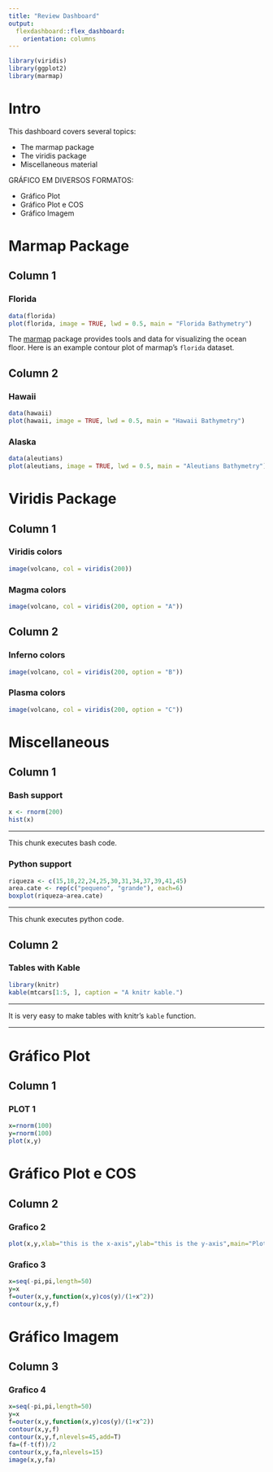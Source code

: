 ---
title: "Review Dashboard"
output: 
  flexdashboard::flex_dashboard:
    orientation: columns
---

```{r include = FALSE}
library(viridis)
library(ggplot2)
library(marmap)
```

# Intro {.sidebar}

This dashboard covers several topics:

* The marmap package
* The viridis package
* Miscellaneous material

GRÁFICO EM DIVERSOS FORMATOS:

* Gráfico Plot 
* Gráfico Plot e COS
* Gráfico Imagem


# Marmap Package

## Column 1

### Florida

```{r echo = FALSE}
data(florida)
plot(florida, image = TRUE, lwd = 0.5, main = "Florida Bathymetry")
```

The [marmap](https://cran.r-project.org/web/packages/marmap/index.html) package provides tools and data for visualizing the ocean floor. Here is an example contour plot of marmap's `florida` dataset.

## Column 2

### Hawaii

```{r echo = FALSE}
data(hawaii)
plot(hawaii, image = TRUE, lwd = 0.5, main = "Hawaii Bathymetry")
```

### Alaska

```{r echo = FALSE}
data(aleutians)
plot(aleutians, image = TRUE, lwd = 0.5, main = "Aleutians Bathymetry")
```


# Viridis Package

## Column 1

### Viridis colors

```{r fig.cap="Maunga Whao, Auckland, NZ"}
image(volcano, col = viridis(200))
```

### Magma colors

```{r fig.cap="Maunga Whao, Auckland, NZ"}
image(volcano, col = viridis(200, option = "A"))
```

## Column 2

### Inferno colors

```{r fig.cap="Maunga Whao, Auckland, NZ"}
image(volcano, col = viridis(200, option = "B"))
```

### Plasma colors

```{r fig.cap="Maunga Whao, Auckland, NZ"}
image(volcano, col = viridis(200, option = "C"))
```

# Miscellaneous

## Column 1 {data-width=300}

### Bash support

```{r}
x <- rnorm(200)
hist(x)
```

***

This chunk executes bash code.

### Python support

```{r}
riqueza <- c(15,18,22,24,25,30,31,34,37,39,41,45)
area.cate <- rep(c("pequeno", "grande"), each=6)
boxplot(riqueza~area.cate)
```

***

This chunk executes python code.

## Column 2 {data-width=700}

### Tables with Kable 

```{r echo = FALSE, results = 'asis'}
library(knitr)
kable(mtcars[1:5, ], caption = "A knitr kable.")
```

***

It is very easy to make tables with knitr's `kable` function.




-------------------------------------
# Gráfico Plot

## Column 1
    
###  PLOT 1
    
```{r}

x=rnorm(100)
y=rnorm(100)
plot(x,y)

```
   
# Gráfico Plot e COS

## Column 2
    
### Grafico 2
    
```{r}
plot(x,y,xlab="this is the x-axis",ylab="this is the y-axis",main="Plot of X vs Y")
```
    
### Grafico 3

```{r}
x=seq(-pi,pi,length=50)
y=x
f=outer(x,y,function(x,y)cos(y)/(1+x^2))
contour(x,y,f)
```

# Gráfico Imagem

## Column 3
    
### Grafico 4
```{r}
x=seq(-pi,pi,length=50)
y=x
f=outer(x,y,function(x,y)cos(y)/(1+x^2))
contour(x,y,f)
contour(x,y,f,nlevels=45,add=T)
fa=(f-t(f))/2
contour(x,y,fa,nlevels=15)
image(x,y,fa)
```